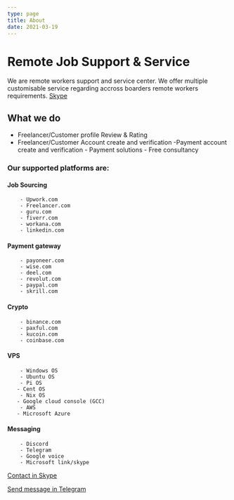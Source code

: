 ```yaml
---
type: page
title: About
date: 2021-03-19
---
```


# Remote Job Support & Service

We are remote workers support and service center. We offer multiple customisable service regarding accross boarders remote workers requirements.  [Skype]([https://m.bdmeter.info](https://skype.me/live:.cid.512f6984b6daaa09)) 


## What we do

   - Freelancer/Customer profile Review & Rating 
   - Freelancer/Customer  Account create and verification 
    -Payment account create and verification
    - Payment solutions
    - Free consultancy 


### Our supported platforms are: 

#### Job Sourcing
        - Upwork.com
        - Freelancer.com
        - guru.com
        - fiverr.com
        - workana.com
        - linkedin.com
#### Payment gateway
        - payoneer.com
        - wise.com
        - deel.com
        - revolut.com
        - paypal.com
        - skrill.com
#### Crypto
        - binance.com
        - paxful.com
        - kucoin.com
        - coinbase.com
#### VPS
        - Windows OS
        - Ubuntu OS
        - Pi OS
       - Cent OS
        - Nix OS
       - Google cloud console (GCC)
        - AWS
       - Microsoft Azure
#### Messaging
        - Discord
        - Telegram
        - Google voice
        - Microsoft link/skype




[Contact in Skype](https://skype.me/live:.cid.512f6984b6daaa09) 

[Send message in Telegram](https://t.me/spids/)


